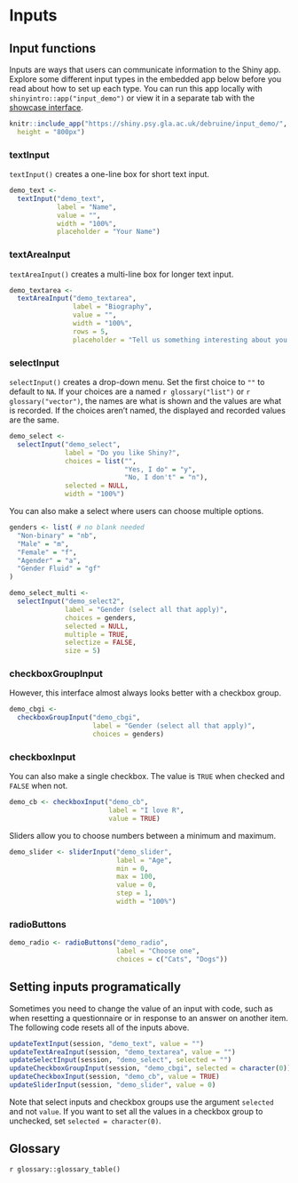 # Inputs {#inputs}

## Input functions

Inputs are ways that users can communicate information to the Shiny app. Explore some different input types in the embedded app below before you read about how to set up each type. You can run this app locally with `shinyintro::app("input_demo")` or view it in a separate tab with the [showcase interface](https://shiny.psy.gla.ac.uk/debruine/input_demo/){target="_blank"}.

```r
knitr::include_app("https://shiny.psy.gla.ac.uk/debruine/input_demo/",
  height = "800px")
```

### textInput

`textInput()` creates a one-line box for short text input.

```r
demo_text <- 
  textInput("demo_text", 
            label = "Name", 
            value = "", 
            width = "100%",
            placeholder = "Your Name")
```

### textAreaInput

`textAreaInput()` creates a multi-line box for longer text input.

```r
demo_textarea <- 
  textAreaInput("demo_textarea", 
                label = "Biography", 
                value = "",
                width = "100%",
                rows = 5, 
                placeholder = "Tell us something interesting about you.")
```

### selectInput

`selectInput()` creates a drop-down menu. Set the first choice to `""` to default to `NA`. If your choices are a named `r glossary("list")` or `r glossary("vector")`, the names are what is shown and the values are what is recorded. If the choices aren't named, the displayed and recorded values are the same.

```r
demo_select <- 
  selectInput("demo_select", 
              label = "Do you like Shiny?", 
              choices = list("", 
                             "Yes, I do" = "y", 
                             "No, I don't" = "n"),
              selected = NULL,
              width = "100%")
```

You can also make a select where users can choose multiple options.

```r
genders <- list( # no blank needed
  "Non-binary" = "nb",
  "Male" = "m",
  "Female" = "f",
  "Agender" = "a",
  "Gender Fluid" = "gf"
)

demo_select_multi <- 
  selectInput("demo_select2", 
              label = "Gender (select all that apply)", 
              choices = genders,
              selected = NULL,
              multiple = TRUE, 
              selectize = FALSE,
              size = 5)
```

### checkboxGroupInput

However, this interface almost always looks better with a checkbox group. 

```r
demo_cbgi <-
  checkboxGroupInput("demo_cbgi",
                     label = "Gender (select all that apply)",
                     choices = genders)
```

### checkboxInput

You can also make a single checkbox. The value is `TRUE` when checked and `FALSE` when not.

```r
demo_cb <- checkboxInput("demo_cb",
                         label = "I love R",
                         value = TRUE)
```

Sliders allow you to choose numbers between a minimum and maximum.

```r
demo_slider <- sliderInput("demo_slider",
                           label = "Age",
                           min = 0,
                           max = 100,
                           value = 0,
                           step = 1,
                           width = "100%")
```

### radioButtons

```r
demo_radio <- radioButtons("demo_radio",
                           label = "Choose one",
                           choices = c("Cats", "Dogs"))
```


## Setting inputs programatically

Sometimes you need to change the value of an input with code, such as when resetting a questionnaire or in response to an answer on another item. The following code resets all of the inputs above.

```r
updateTextInput(session, "demo_text", value = "")
updateTextAreaInput(session, "demo_textarea", value = "")
updateSelectInput(session, "demo_select", selected = "")
updateCheckboxGroupInput(session, "demo_cbgi", selected = character(0))
updateCheckboxInput(session, "demo_cb", value = TRUE)
updateSliderInput(session, "demo_slider", value = 0)
```

::: {.warning}
Note that select inputs and checkbox groups use the argument `selected` and not `value`. If you want to set all the values in a checkbox group to unchecked, set `selected = character(0)`.
:::

## Glossary {#glossary-inputs}

`r glossary::glossary_table()`